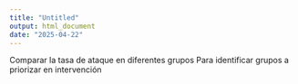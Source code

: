 ```yaml
---
title: "Untitled"
output: html_document
date: "2025-04-22"
---
```


Comparar la tasa de ataque en diferentes grupos
Para identificar grupos a priorizar en intervención
